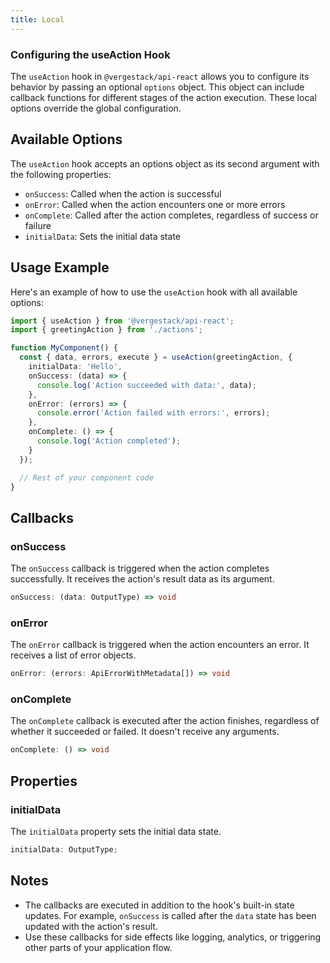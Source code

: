 ```yaml
---
title: Local
---
```


### Configuring the useAction Hook

The `useAction` hook in `@vergestack/api-react` allows you to configure its behavior by passing an optional `options` object. This object can include callback functions for different stages of the action execution. These local options override the global configuration.

## Available Options

The `useAction` hook accepts an options object as its second argument with the following properties:

- `onSuccess`: Called when the action is successful
- `onError`: Called when the action encounters one or more errors
- `onComplete`: Called after the action completes, regardless of success or failure
- `initialData`: Sets the initial data state

## Usage Example

Here's an example of how to use the `useAction` hook with all available options:

```typescript
import { useAction } from '@vergestack/api-react';
import { greetingAction } from './actions';

function MyComponent() {
  const { data, errors, execute } = useAction(greetingAction, {
    initialData: 'Hello',
    onSuccess: (data) => {
      console.log('Action succeeded with data:', data);
    },
    onError: (errors) => {
      console.error('Action failed with errors:', errors);
    },
    onComplete: () => {
      console.log('Action completed');
    }
  });

  // Rest of your component code
}
```

## Callbacks

### onSuccess

The `onSuccess` callback is triggered when the action completes successfully. It receives the action's result data as its argument.

```typescript
onSuccess: (data: OutputType) => void
```

### onError

The `onError` callback is triggered when the action encounters an error. It receives a list of error objects.

```typescript
onError: (errors: ApiErrorWithMetadata[]) => void
```

### onComplete

The `onComplete` callback is executed after the action finishes, regardless of whether it succeeded or failed. It doesn't receive any arguments.

```typescript
onComplete: () => void
```

## Properties

### initialData

The `initialData` property sets the initial data state.

```typescript
initialData: OutputType;
```

## Notes

- The callbacks are executed in addition to the hook's built-in state updates. For example, `onSuccess` is called after the `data` state has been updated with the action's result.
- Use these callbacks for side effects like logging, analytics, or triggering other parts of your application flow.
